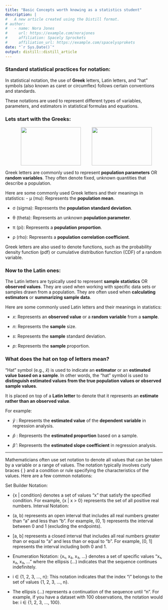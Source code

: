 ```yaml
---
title: "Basic Concepts worth knowing as a statistics student"
description: |
#   A new article created using the Distill format.
# author:
#   - name: Nora Jones 
#     url: https://example.com/norajones
#     affiliation: Spacely Sprockets
#     affiliation_url: https://example.com/spacelysprokets
date: "`r Sys.Date()`"
output: distill::distill_article
---
```



### Standard statistical practices for notation:

In statistical notation, the use of **Greek** letters, Latin letters, and "hat" symbols (also known as caret or circumflex) follows certain conventions and standards. 

These notations are used to represent different types of variables, parameters, and estimators in statistical formulas and equations.


### Lets start with the Greeks:

<div><center><img src = "img/greek_gods_cartoon.jpg" style="width:192px;height:122px;float:left;margin-left:50px"></img><img src = "img/greek-alphabet.jpg" style="width:192px;height:122px;"></img></center></div>

Greek letters are commonly used to represent **population parameters** OR **random variables**. They often denote fixed, unknown quantities that describe a population. 

Here are some commonly used Greek letters and their meanings in statistics:
- μ (mu): Represents the **population mean**.

- σ (sigma): Represents the **population standard deviation**.

- θ (theta): Represents an unknown **population parameter**.

- π (pi): Represents a **population proportion**.

- ρ (rho): Represents a **population correlation coefficient**.

Greek letters are also used to denote functions, such as the probability density function (pdf) or cumulative distribution function (CDF) of a random variable.

### Now to the Latin ones:

The Latin letters are typically used to represent **sample statistics** OR **observed values**. They are used when working with specific data sets or samples drawn from a population. They are often used when **calculating estimators** or **summarizing sample data**.


Here are some commonly used Latin letters and their meanings in statistics:

- $x$: Represents an **observed value** or a **random variable** from a **sample**.

- $n$: Represents the **sample** size.

- $s$: Represents the **sample** standard deviation.

- $p$: Represents the **sample** proportion.


### What does the hat on top of letters mean?

"Hat" symbol (e.g., $\hat{x}$) is used to indicate an **estimator** or an **estimated value** **based on a sample**. In other words, the "hat" symbol is used to **distinguish estimated values from the true population values or observed sample values**.

It is placed on top of a **Latin letter** to denote that it represents an **estimate rather than an observed value**. 

For example:

- $\hat{y}$ : Represents the **estimated value** of the **dependent variable** in regression analysis.

- $\hat{p}$ : Represents the **estimated proportion** based on a sample.

- $\hat{\beta}$ : Represents the **estimated slope coefficient** in regression analysis.



---



Mathematicians often use set notation to denote all values that can be taken by a variable or a range of values. The notation typically involves curly braces { } and a condition or rule specifying the characteristics of the values. Here are a few common notations:

Set Builder Notation:

- {x | condition} denotes a set of values "x" that satisfy the specified condition. For 
example, {x | x > 0} represents the set of all positive real numbers.
Interval Notation:

- (a, b) represents an open interval that includes all real numbers greater than "a" and less than "b". For example, (0, 1) represents the interval between 0 and 1 (excluding the endpoints).

- [a, b] represents a closed interval that includes all real numbers greater than or equal to "a" and less than or equal to "b". For example, [0, 1] represents the interval including both 0 and 1.

- Enumeration Notation:
{x₁, x₂, x₃, ...} denotes a set of specific values "x₁, x₂, x₃, ..." where the ellipsis (...) indicates that the sequence continues indefinitely.


- i ∈ {1, 2, 3, ..., n}:
This notation indicates that the index "i" belongs to the set of values {1, 2, 3, ..., n}. 

- The ellipsis (...) represents a continuation of the sequence until "n". For example, if you have a dataset with 100 observations, the notation would be:
i ∈ {1, 2, 3, ..., 100}.
